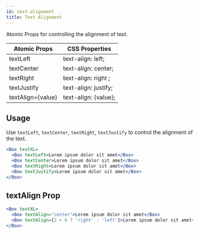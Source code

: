 ```yaml
---
id: text-alignment
title: Text Alignment
---
```


Atomic Props for controlling the alignment of text.

| Atomic Props      | CSS Properties       |
| ----------------- | -------------------- |
| textLeft          | text-align: left;    |
| textCenter        | text-align: center;  |
| textRight         | text-align: right ;  |
| textJustify       | text-align: justify; |
| textAlign={value} | text-align: {value}; |

## Usage

Use `textLeft`, `textCenter`, `textRight`, `textJustify` to control the alignment of the text.

```jsx live
<Box textXL>
  <Box textLeft>Lorem ipsum dolor sit amet</Box>
  <Box textCenter>Lorem ipsum dolor sit amet</Box>
  <Box textRight>Lorem ipsum dolor sit amet</Box>
  <Box textJustify>Lorem ipsum dolor sit amet</Box>
</Box>
```

## textAlign Prop

```jsx live
<Box textXL>
  <Box textAlign="center">Lorem ipsum dolor sit amet</Box>
  <Box textAlign={2 > 0 ? 'right' : 'left'}>Lorem ipsum dolor sit amet</Box>
</Box>
```
